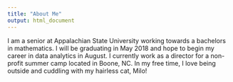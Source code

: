 ```yaml
---
title: "About Me"
output: html_document
---
```


I am a senior at Appalachian State University working towards a bachelors in mathematics. I will be graduating in May 2018 and hope to begin my career in data analytics in August. I currently work as a director for a non-profit summer camp located in Boone, NC. In my free time, I love being outside and cuddling with my hairless cat, Milo! 